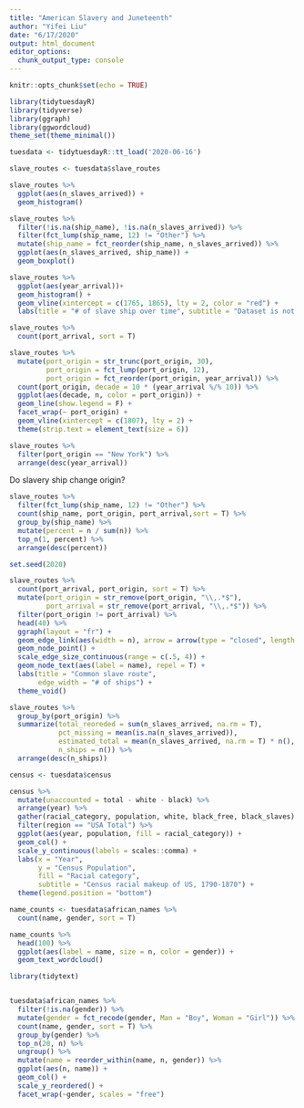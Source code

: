 ```yaml
---
title: "American Slavery and Juneteenth"
author: "Yifei Liu"
date: "6/17/2020"
output: html_document
editor_options: 
  chunk_output_type: console
---
```


```r
knitr::opts_chunk$set(echo = TRUE)
```


```r
library(tidytuesdayR)
library(tidyverse)
library(ggraph)
library(ggwordcloud)
theme_set(theme_minimal())

tuesdata <- tidytuesdayR::tt_load('2020-06-16')


```

```r

slave_routes <- tuesdata$slave_routes

slave_routes %>%
  ggplot(aes(n_slaves_arrived)) +
  geom_histogram()

slave_routes %>%
  filter(!is.na(ship_name), !is.na(n_slaves_arrived)) %>%
  filter(fct_lump(ship_name, 12) != "Other") %>%
  mutate(ship_name = fct_reorder(ship_name, n_slaves_arrived)) %>%
  ggplot(aes(n_slaves_arrived, ship_name)) +
  geom_boxplot()

```

```r

slave_routes %>%
  ggplot(aes(year_arrival))+
  geom_histogram() +
  geom_vline(xintercept = c(1765, 1865), lty = 2, color = "red") +
  labs(title = "# of slave ship over time", subtitle = "Dataset is not complete")

slave_routes %>%
  count(port_arrival, sort = T)

slave_routes %>%
  mutate(port_origin = str_trunc(port_origin, 30),
         port_origin = fct_lump(port_origin, 12),
         port_origin = fct_reorder(port_origin, year_arrival)) %>%
  count(port_origin, decade = 10 * (year_arrival %/% 10)) %>%
  ggplot(aes(decade, n, color = port_origin)) +
  geom_line(show.legend = F) +
  facet_wrap(~ port_origin) +
  geom_vline(xintercept = c(1807), lty = 2) +
  theme(strip.text = element_text(size = 6))

slave_routes %>%
  filter(port_origin == "New York") %>%
  arrange(desc(year_arrival))

```

Do slavery ship change origin?

```r

slave_routes %>%
  filter(fct_lump(ship_name, 12) != "Other") %>%
  count(ship_name, port_origin, port_arrival,sort = T) %>%
  group_by(ship_name) %>%
  mutate(percent = n / sum(n)) %>%
  top_n(1, percent) %>%
  arrange(desc(percent))

```

```r
set.seed(2020)

slave_routes %>%
  count(port_arrival, port_origin, sort = T) %>%
  mutate(port_origin = str_remove(port_origin, "\\,.*$"),
         port_arrival = str_remove(port_arrival, "\\,.*$")) %>%
  filter(port_origin != port_arrival) %>%
  head(40) %>%
  ggraph(layout = "fr") +
  geom_edge_link(aes(width = n), arrow = arrow(type = "closed", length = unit(.1, "inch"))) +
  geom_node_point() +
  scale_edge_size_continuous(range = c(.5, 4)) +
  geom_node_text(aes(label = name), repel = T) +
  labs(title = "Common slave route",
       edge_width = "# of ships") +
  theme_void()


```


```r

slave_routes %>%
  group_by(port_origin) %>%
  summarize(total_reoreded = sum(n_slaves_arrived, na.rm = T),
            pct_missing = mean(is.na(n_slaves_arrived)),
            estimated_total = mean(n_slaves_arrived, na.rm = T) * n(),
            n_ships = n()) %>%
  arrange(desc(n_ships))

```


```r

census <- tuesdata$census

census %>%
  mutate(unaccounted = total - white - black) %>%
  arrange(year) %>% 
  gather(racial_category, population, white, black_free, black_slaves) %>%
  filter(region == "USA Total") %>%
  ggplot(aes(year, population, fill = racial_category)) +
  geom_col() +
  scale_y_continuous(labels = scales::comma) +
  labs(x = "Year",
       y = "Census Population",
       fill = "Racial category",
       subtitle = "Census racial makeup of US, 1790-1870") +
  theme(legend.position = "bottom")


```

```r

name_counts <- tuesdata$african_names %>%
  count(name, gender, sort = T)

name_counts %>%
  head(100) %>%
  ggplot(aes(label = name, size = n, color = gender)) +
  geom_text_wordcloud()

```


```r
library(tidytext)


tuesdata$african_names %>%
  filter(!is.na(gender)) %>%
  mutate(gender = fct_recode(gender, Man = "Boy", Woman = "Girl")) %>%
  count(name, gender, sort = T) %>%
  group_by(gender) %>%
  top_n(20, n) %>%
  ungroup() %>%
  mutate(name = reorder_within(name, n, gender)) %>%
  ggplot(aes(n, name)) +
  geom_col() +
  scale_y_reordered() +
  facet_wrap(~gender, scales = "free")

```

































